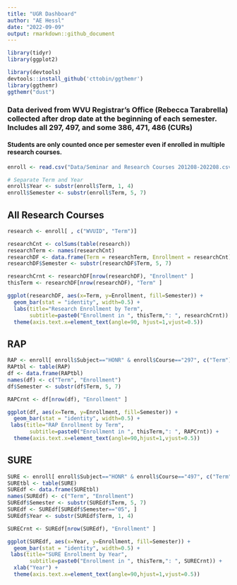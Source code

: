 ```yaml
---
title: "UGR Dashboard"
author: "AE Hessl"
date: "2022-09-09"
output: rmarkdown::github_document
---
```


```r
library(tidyr)
library(ggplot2)
```

```r
library(devtools)
devtools::install_github('cttobin/ggthemr')
library(ggthemr)
ggthemr("dust") 
```

### Data derived from WVU Registrar's Office (Rebecca Tarabrella) collected after drop date at the beginning of each semester. Includes all 297, 497, and some 386, 471, 486 (CURs)
#### Students are only counted once per semester even if enrolled in multiple research courses.
```r
enroll <- read.csv("Data/Seminar and Research Courses 201208-202208.csv")
```


```r
# Separate Term and Year
enroll$Year <- substr(enroll$Term, 1, 4)
enroll$Semester <- substr(enroll$Term, 5, 7)
```

## All Research Courses
```r
research <- enroll[ , c("WVUID", "Term")]

researchCnt <- colSums(table(research))
researchTerm <- names(researchCnt)
researchDF <- data.frame(Term = researchTerm, Enrollment = researchCnt)
researchDF$Semester <- substr(researchDF$Term, 5, 7)

researchCrnt <- researchDF[nrow(researchDF), "Enrollment" ]
thisTerm <- researchDF[nrow(researchDF), "Term" ]

ggplot(researchDF, aes(x=Term, y=Enrollment, fill=Semester)) + 
  geom_bar(stat = "identity", width=0.5) +
  labs(title="Research Enrollment by Term",
       subtitle=paste0("Enrollment in ", thisTerm,": ", researchCrnt)) +
  theme(axis.text.x=element_text(angle=90, hjust=1,vjust=0.5))
```


## RAP
```r
RAP <- enroll[ enroll$Subject=="HONR" & enroll$Course=="297", c("Term")]
RAPtbl <- table(RAP)
df <- data.frame(RAPtbl)
names(df) <- c("Term", "Enrollment")
df$Semester <- substr(df$Term, 5, 7)

RAPCrnt <- df[nrow(df), "Enrollment" ]

ggplot(df, aes(x=Term, y=Enrollment, fill=Semester)) + 
  geom_bar(stat = "identity", width=0.5) +
 labs(title="RAP Enrollment by Term",
       subtitle=paste0("Enrollment in ", thisTerm,": ", RAPCrnt)) +
  theme(axis.text.x=element_text(angle=90,hjust=1,vjust=0.5))
```

## SURE
```r
SURE <- enroll[ enroll$Subject=="HONR" & enroll$Course=="497", c("Term")]
SUREtbl <- table(SURE)
SUREdf <- data.frame(SUREtbl)
names(SUREdf) <- c("Term", "Enrollment")
SUREdf$Semester <- substr(SUREdf$Term, 5, 7)
SUREdf <- SUREdf[SUREdf$Semester=="05", ]
SUREdf$Year <- substr(SUREdf$Term, 1, 4)

SURECrnt <- SUREdf[nrow(SUREdf), "Enrollment" ]

ggplot(SUREdf, aes(x=Year, y=Enrollment, fill=Semester)) + 
  geom_bar(stat = "identity", width=0.5) +
 labs(title="SURE Enrollment by Year",
       subtitle=paste0("Enrollment in ", thisTerm,": ", SURECrnt)) +
  xlab("Year") +
  theme(axis.text.x=element_text(angle=90,hjust=1,vjust=0.5))
```
